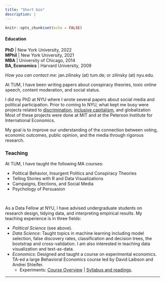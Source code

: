 ```yaml
---
title: "Short bio"
description: |
---
```


```r
knitr::opts_chunk$set(echo = FALSE)
```

#### Education 

**PhD** | New York University, 2022 <br> 
**MPhil** | New York University, 2021 <br> 
**MBA** | University of Chicago, 2014  <br>
**BA, Economics** | Harvard University, 2009 <br> 

*How you can contact me*: jan.zilinsky (at) tum.de; or zilinsky (at) nyu.edu.

At TUM, I have been writing papers about conspiracy theories, toxic online speech, content moderation, and social status.

I did my PhD at NYU where I wrote several papers about social media and political participation. Prior to coming to NYU, what kept me busy were projects related to [discrimination](https://www.sciencedirect.com/science/article/pii/S2214658X1630006X), [inclusive capitalism](https://piie.com/publications/piie-briefings/raising-lower-level-wages-when-and-why-it-makes-economic-sense), and globalization Most of these projects were done at MIT and at the Peterson Institute for International Economics.

My goal is to improve our understanding of the connection between voting, economic outcomes, public opinion, and the media through rigorous research. 

### Teaching

At TUM, I have taught the following MA courses:

- Political Behavior, Insurgent Politics and Conspiracy Theories
- Telling Stories with R and Data Visualizations
- Campaigns, Elections, and Social Media
- Psychology of Persuasion

<br>

As a Data Fellow at NYU, I have advised undergraduate students on research design, tidying data, and interpreting empirical results. My teaching experience is in three fields:

- *Political Science* (see above).
- *Data Science*: Taught topics in machine learning including model selection, false discovery rates, classification and decision trees, the bootstrap and cross-validation. I am also interested in teaching data visualization and text-as-data. 
- *Economics*: Designed and taught a course on experimental economics. TA-ed a large Behavioral Economics course led by David Laibson and Andrei Shleifer.
  - Experiments: [Course Overview](files/teaching/970-summary.pdf) | [Syllabus and readings](https://github.com/zilinskyjan/archive/blob/master/teaching/Harvard/Economics_970.pdf).


---
